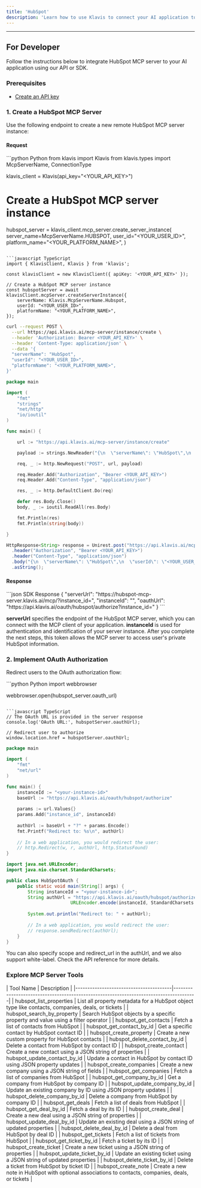 ```yaml
---
title: 'HubSpot'
description: 'Learn how to use Klavis to connect your AI application to HubSpot MCP Server'
---
```



<NoCodeSnippet />

---

## For Developer

Follow the instructions below to integrate HubSpot MCP server to your AI application using our API or SDK.

### Prerequisites

- [Create an API key](https://www.klavis.ai/home/api-keys)

### 1. Create a HubSpot MCP Server

Use the following endpoint to create a new remote HubSpot MCP server instance:

#### Request
<CodeGroup>
```python Python
from klavis import Klavis
from klavis.types import McpServerName, ConnectionType

klavis_client = Klavis(api_key="<YOUR_API_KEY>")

# Create a HubSpot MCP server instance
hubspot_server = klavis_client.mcp_server.create_server_instance(
    server_name=McpServerName.HUBSPOT,
    user_id="<YOUR_USER_ID>",
    platform_name="<YOUR_PLATFORM_NAME>",
)
```

```javascript TypeScript
import { KlavisClient, Klavis } from 'klavis';

const klavisClient = new KlavisClient({ apiKey: '<YOUR_API_KEY>' });

// Create a HubSpot MCP server instance
const hubspotServer = await klavisClient.mcpServer.createServerInstance({
    serverName: Klavis.McpServerName.Hubspot,
    userId: "<YOUR_USER_ID>",
    platformName: "<YOUR_PLATFORM_NAME>",
});
```

```bash cURL
curl --request POST \
  --url https://api.klavis.ai/mcp-server/instance/create \
  --header 'Authorization: Bearer <YOUR_API_KEY>' \
  --header 'Content-Type: application/json' \
  --data '{
  "serverName": "HubSpot",
  "userId": "<YOUR_USER_ID>",
  "platformName": "<YOUR_PLATFORM_NAME>",
}'
```



```go Go
package main

import (
	"fmt"
	"strings"
	"net/http"
	"io/ioutil"
)

func main() {

	url := "https://api.klavis.ai/mcp-server/instance/create"

	payload := strings.NewReader("{\n  \"serverName\": \"HubSpot\",\n  \"userId\": \"<YOUR_USER_ID>\",\n  \"platformName\": \"<YOUR_PLATFORM_NAME>\",\n }")

	req, _ := http.NewRequest("POST", url, payload)

	req.Header.Add("Authorization", "Bearer <YOUR_API_KEY>")
	req.Header.Add("Content-Type", "application/json")

	res, _ := http.DefaultClient.Do(req)

	defer res.Body.Close()
	body, _ := ioutil.ReadAll(res.Body)

	fmt.Println(res)
	fmt.Println(string(body))

}
```

```java Java
HttpResponse<String> response = Unirest.post("https://api.klavis.ai/mcp-server/instance/create")
  .header("Authorization", "Bearer <YOUR_API_KEY>")
  .header("Content-Type", "application/json")
  .body("{\n  \"serverName\": \"HubSpot\",\n  \"userId\": \"<YOUR_USER_ID>\",\n  \"platformName\": \"<YOUR_PLATFORM_NAME>\",\n}")
  .asString();
```
</CodeGroup>

#### Response
<CodeGroup>
```json SDK Response
{
  "serverUrl": "https://hubspot-mcp-server.klavis.ai/mcp/?instance_id=<instance-id>",
  "instanceId": "<instance-id>",
  "oauthUrl": "https://api.klavis.ai/oauth/hubspot/authorize?instance_id=<instance-id>"
}
```
</CodeGroup>


<Check> **serverUrl** specifies the endpoint of the HubSpot MCP server, which you can connect with the MCP client of your application.</Check>
<Note> **instanceId** is used for authentication and identification of your server instance. After you complete the next steps, this token allows the MCP server to access user's private HubSpot information.</Note>


### 2. Implement OAuth Authorization

Redirect users to the OAuth authorization flow:

<CodeGroup>
```python Python
import webbrowser

webbrowser.open(hubspot_server.oauth_url)
```

```javascript TypeScript
// The OAuth URL is provided in the server response
console.log('OAuth URL:', hubspotServer.oauthUrl);

// Redirect user to authorize
window.location.href = hubspotServer.oauthUrl;
```



```go Go
package main

import (
    "fmt"
    "net/url"
)

func main() {
    instanceId := "<your-instance-id>"
    baseUrl := "https://api.klavis.ai/oauth/hubspot/authorize"
    
    params := url.Values{}
    params.Add("instance_id", instanceId)
    
    authUrl := baseUrl + "?" + params.Encode()
    fmt.Printf("Redirect to: %s\n", authUrl)
    
    // In a web application, you would redirect the user:
    // http.Redirect(w, r, authUrl, http.StatusFound)
}
```

```java Java
import java.net.URLEncoder;
import java.nio.charset.StandardCharsets;

public class HubSpotOAuth {
    public static void main(String[] args) {
        String instanceId = "<your-instance-id>";
        String authUrl = "https://api.klavis.ai/oauth/hubspot/authorize?instance_id=" + 
                        URLEncoder.encode(instanceId, StandardCharsets.UTF_8);
        
        System.out.println("Redirect to: " + authUrl);
        
        // In a web application, you would redirect the user:
        // response.sendRedirect(authUrl);
    }
}
```


</CodeGroup>

<Tip>
You can also specify scope and redirect_url in the authUrl, and we also support white-label. Check the API reference for more details.
</Tip>

### Explore MCP Server Tools

<Accordion title="Tools Information">
| Tool Name                              | Description                                                                           |
|----------------------------------------|---------------------------------------------------------------------------------------|
| hubspot_list_properties                | List all property metadata for a HubSpot object type like contacts, companies, deals, or tickets |
| hubspot_search_by_property             | Search HubSpot objects by a specific property and value using a filter operator       |
| hubspot_get_contacts                   | Fetch a list of contacts from HubSpot                                                |
| hubspot_get_contact_by_id              | Get a specific contact by HubSpot contact ID                                          |
| hubspot_create_property                | Create a new custom property for HubSpot contacts                                     |
| hubspot_delete_contact_by_id           | Delete a contact from HubSpot by contact ID                                          |
| hubspot_create_contact                 | Create a new contact using a JSON string of properties                               |
| hubspot_update_contact_by_id           | Update a contact in HubSpot by contact ID using JSON property updates               |
| hubspot_create_companies               | Create a new company using a JSON string of fields                                   |
| hubspot_get_companies                  | Fetch a list of companies from HubSpot                                               |
| hubspot_get_company_by_id              | Get a company from HubSpot by company ID                                             |
| hubspot_update_company_by_id           | Update an existing company by ID using JSON property updates                         |
| hubspot_delete_company_by_id           | Delete a company from HubSpot by company ID                                          |
| hubspot_get_deals                      | Fetch a list of deals from HubSpot                                                   |
| hubspot_get_deal_by_id                 | Fetch a deal by its ID                                                               |
| hubspot_create_deal                    | Create a new deal using a JSON string of properties                                  |
| hubspot_update_deal_by_id              | Update an existing deal using a JSON string of updated properties                    |
| hubspot_delete_deal_by_id              | Delete a deal from HubSpot by deal ID                                                |
| hubspot_get_tickets                    | Fetch a list of tickets from HubSpot                                                 |
| hubspot_get_ticket_by_id               | Fetch a ticket by its ID                                                             |
| hubspot_create_ticket                  | Create a new ticket using a JSON string of properties                                |
| hubspot_update_ticket_by_id            | Update an existing ticket using a JSON string of updated properties                  |
| hubspot_delete_ticket_by_id            | Delete a ticket from HubSpot by ticket ID                                            |
| hubspot_create_note                    | Create a new note in HubSpot with optional associations to contacts, companies, deals, or tickets |
</Accordion> 